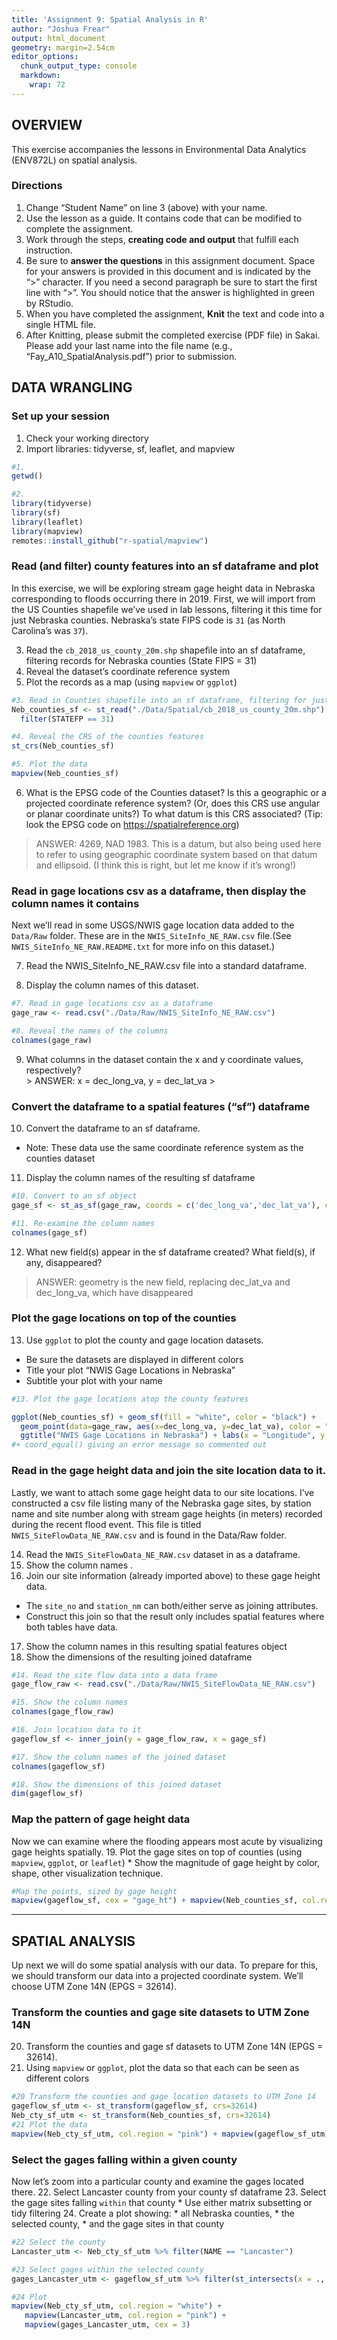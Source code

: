 ```yaml
---
title: 'Assignment 9: Spatial Analysis in R'
author: "Joshua Frear"
output: html_document
geometry: margin=2.54cm
editor_options:
  chunk_output_type: console
  markdown:
    wrap: 72
---
```


## OVERVIEW

This exercise accompanies the lessons in Environmental Data Analytics (ENV872L) on spatial analysis.

### Directions
1. Change "Student Name" on line 3 (above) with your name.
2. Use the lesson as a guide. It contains code that can be modified to complete the assignment.
3. Work through the steps, **creating code and output** that fulfill each instruction.
4. Be sure to **answer the questions** in this assignment document. Space for your answers is provided in this document and is indicated by the ">" character. If you need a second paragraph be sure to start the first line with ">". You should notice that the answer is highlighted in green by RStudio.
5. When you have completed the assignment, **Knit** the text and code into a single HTML file.
6. After Knitting, please submit the completed exercise (PDF file) in Sakai. Please add your last name into the file name (e.g., "Fay_A10_SpatialAnalysis.pdf") prior to submission.

## DATA WRANGLING

### Set up your session

1. Check your working directory
2. Import libraries: tidyverse, sf, leaflet, and mapview

```r
#1.
getwd()

#2. 
library(tidyverse)
library(sf)
library(leaflet)
library(mapview)
remotes::install_github("r-spatial/mapview")
```

### Read (and filter) county features into an sf dataframe and plot

In this exercise, we will be exploring stream gage height data in Nebraska corresponding to floods occurring there in 2019. First, we will import from the US Counties shapefile we've used in lab lessons, filtering it this time for just Nebraska counties. Nebraska's state FIPS code is `31` (as North Carolina's was `37`).

3. Read the `cb_2018_us_county_20m.shp` shapefile into an sf dataframe, filtering records for Nebraska counties (State FIPS = 31)
4. Reveal the dataset's coordinate reference system
5. Plot the records as a map (using `mapview` or `ggplot`)

```r
#3. Read in Counties shapefile into an sf dataframe, filtering for just NE counties
Neb_counties_sf <- st_read("./Data/Spatial/cb_2018_us_county_20m.shp") %>%
  filter(STATEFP == 31)

#4. Reveal the CRS of the counties features
st_crs(Neb_counties_sf)

#5. Plot the data
mapview(Neb_counties_sf)
```

6. What is the EPSG code of the Counties dataset? Is this a geographic or a projected coordinate reference system? (Or, does this CRS use angular or planar coordinate units?) To what datum is this CRS associated? (Tip: look the EPSG code on <https://spatialreference.org>) 

> ANSWER: 4269, NAD 1983. This is a datum, but also being used here to refer to using geographic
> coordinate system based on that datum and ellipsoid. (I think this is right, but let me know if
> it's wrong!)


### Read in gage locations csv as a dataframe, then display the column names it contains

Next we'll read in some USGS/NWIS gage location data added to the `Data/Raw` folder. These are in the `NWIS_SiteInfo_NE_RAW.csv` file.(See `NWIS_SiteInfo_NE_RAW.README.txt` for more info on this dataset.)

7. Read the NWIS_SiteInfo_NE_RAW.csv file into a standard dataframe.

8. Display the column names of this dataset.

```r
#7. Read in gage locations csv as a dataframe
gage_raw <- read.csv("./Data/Raw/NWIS_SiteInfo_NE_RAW.csv")

#8. Reveal the names of the columns
colnames(gage_raw)

```

9. What columns in the dataset contain the x and y coordinate values, respectively?  
> ANSWER: x = dec_long_va, y = dec_lat_va
> 

### Convert the dataframe to a spatial features ("sf") dataframe

10. Convert the dataframe to an sf dataframe.
 * Note: These data use the same coordinate reference system as the counties dataset

11. Display the column names of the resulting sf dataframe

```r
#10. Convert to an sf object
gage_sf <- st_as_sf(gage_raw, coords = c('dec_long_va','dec_lat_va'), crs=4269)

#11. Re-examine the column names
colnames(gage_sf)

```

12. What new field(s) appear in the sf dataframe created? What field(s), if any, disappeared?

>ANSWER: geometry is the new field, replacing
>dec_lat_va and dec_long_va, which have disappeared


### Plot the gage locations on top of the counties

13. Use `ggplot` to plot the county and gage location datasets.
 * Be sure the datasets are displayed in different colors
 * Title your plot "NWIS Gage Locations in Nebraska"
 * Subtitle your plot with your name

```r
#13. Plot the gage locations atop the county features

ggplot(Neb_counties_sf) + geom_sf(fill = "white", color = "black") + 
  geom_point(data=gage_raw, aes(x=dec_long_va, y=dec_lat_va), color = "red2") + 
  ggtitle("NWIS Gage Locations in Nebraska") + labs(x = "Longitude", y = "Latitude", subtitle = "Joshua Frear") 
#+ coord_equal() giving an error message so commented out

```


### Read in the gage height data and join the site location data to it.

Lastly, we want to attach some gage height data to our site locations. I've constructed a csv file listing many of the Nebraska gage sites, by station name and site number along with stream gage heights (in meters) recorded during the recent flood event. This file is titled `NWIS_SiteFlowData_NE_RAW.csv` and is found in the Data/Raw folder.

14. Read the `NWIS_SiteFlowData_NE_RAW.csv` dataset in as a dataframe.
15. Show the column names .
16. Join our site information (already imported above) to these gage height data.
 * The `site_no` and `station_nm` can both/either serve as joining attributes.
 * Construct this join so that the result only includes spatial features where both tables have data.
17. Show the column names in this resulting spatial features object
18. Show the dimensions of the resulting joined dataframe

```r
#14. Read the site flow data into a data frame
gage_flow_raw <- read.csv("./Data/Raw/NWIS_SiteFlowData_NE_RAW.csv")

#15. Show the column names
colnames(gage_flow_raw)

#16. Join location data to it
gageflow_sf <- inner_join(y = gage_flow_raw, x = gage_sf)

#17. Show the column names of the joined dataset
colnames(gageflow_sf)

#18. Show the dimensions of this joined dataset
dim(gageflow_sf)

```

### Map the pattern of gage height data

Now we can examine where the flooding appears most acute by visualizing gage heights spatially.
19. Plot the gage sites on top of counties (using `mapview`, `ggplot`, or `leaflet`) 
 * Show the magnitude of gage height by color, shape, other visualization technique.

```r
#Map the points, sized by gage height
mapview(gageflow_sf, cex = "gage_ht") + mapview(Neb_counties_sf, col.region = "yellow1")

```

---

## SPATIAL ANALYSIS

Up next we will do some spatial analysis with our data. To prepare for this, we should transform our data into a projected coordinate system. We'll choose UTM Zone 14N (EPGS = 32614).


### Transform the counties and gage site datasets to UTM Zone 14N

20. Transform the counties and gage sf datasets to UTM Zone 14N (EPGS = 32614).
21. Using `mapview` or `ggplot`, plot the data so that each can be seen as different colors

```r
#20 Transform the counties and gage location datasets to UTM Zone 14
gageflow_sf_utm <- st_transform(gageflow_sf, crs=32614)
Neb_cty_sf_utm <- st_transform(Neb_counties_sf, crs=32614)
#21 Plot the data
mapview(Neb_cty_sf_utm, col.region = "pink") + mapview(gageflow_sf_utm)

```


### Select the gages falling within a given county

Now let's zoom into a particular county and examine the gages located there. 
22. Select Lancaster county from your county sf dataframe 
23. Select the gage sites falling `within` that county
 * Use either matrix subsetting or tidy filtering 
24. Create a plot showing:
 * all Nebraska counties,
 * the selected county, 
 * and the gage sites in that county

```r
#22 Select the county
Lancaster_utm <- Neb_cty_sf_utm %>% filter(NAME == "Lancaster")

#23 Select gages within the selected county
gages_Lancaster_utm <- gageflow_sf_utm %>% filter(st_intersects(x = ., y = Lancaster_utm, sparse = FALSE))

#24 Plot
mapview(Neb_cty_sf_utm, col.region = "white") + 
   mapview(Lancaster_utm, col.region = "pink") + 
   mapview(gages_Lancaster_utm, cex = 3)
```
